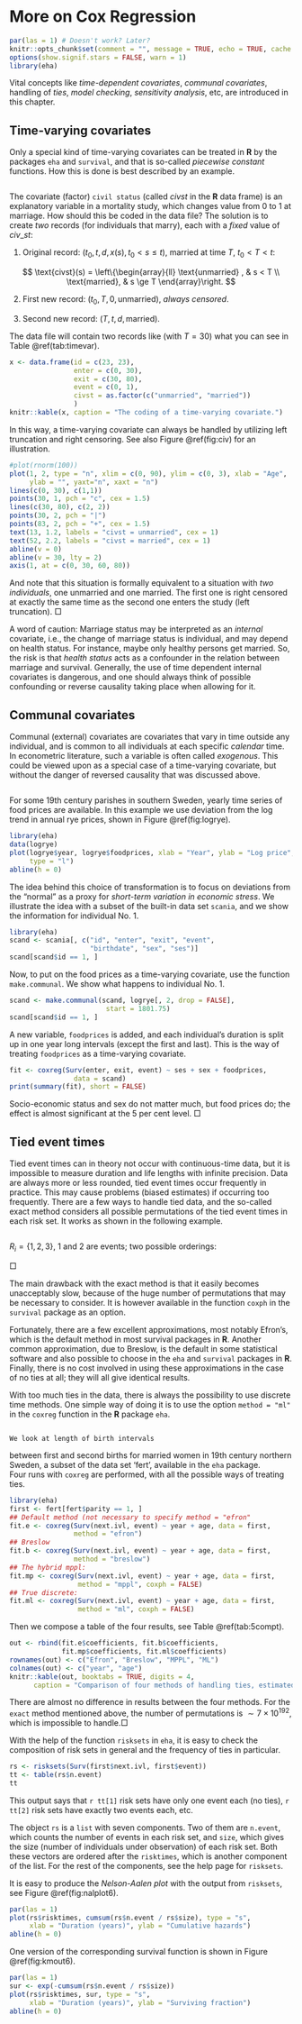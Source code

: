 # More on Cox Regression

```r
par(las = 1) # Doesn't work? Later?
knitr::opts_chunk$set(comment = "", message = TRUE, echo = TRUE, cache = FALSE)
options(show.signif.stars = FALSE, warn = 1)
library(eha)
```

Vital concepts like
*time-dependent covariates*, *communal covariates*, handling of
*ties*, *model checking*, *sensitivity analysis*, etc, 
are introduced in this chapter.


## Time-varying covariates

Only a special kind of time-varying covariates can be treated in **R** by the
packages `eha` and `survival`, and that is so-called
*piecewise constant* functions. How this is done is best described by
an example.

```example
```
The covariate (factor) `civil status` (called  $civst$ in the **R** data
frame) is an explanatory variable in a
mortality study, which changes value from 0 to 1 at marriage. How should this be
coded in the data file? The 
solution is to create *two* records (for individuals that marry),
  each with a *fixed* value of $civ\_st$:

1.   Original record: $(t_0, t, d, x(s), t_0 < s \le t)$, married
at time $T$, $t_0 < T < t$:

$$
\text{civst}(s) = \left\{\begin{array}{ll}
             \text{unmarried} , & s < T \\
              \text{married}, & s \ge T
              \end{array}\right.
$$

2.    First new record: $(t_0, T, 0, \text{unmarried})$, *always censored*.

3.    Second new record: $(T, t, d, \text{married})$.


The data file will contain two records like (with $T = 30$) what you can see
in Table \@ref(tab:timevar).

```r
x <- data.frame(id = c(23, 23),
                enter = c(0, 30),
                exit = c(30, 80),
                event = c(0, 1),
                civst = as.factor(c("unmarried", "married"))
                )
knitr::kable(x, caption = "The coding of a time-varying covariate.")
```


In this way, a time-varying covariate can always be handled by utilizing
left truncation\index{left truncation} and 
right censoring\index{censoring!right}. See also Figure \@ref(fig:civ) for
an illustration.  

```r
#plot(rnorm(100))
plot(1, 2, type = "n", xlim = c(0, 90), ylim = c(0, 3), xlab = "Age",
     ylab = "", yaxt="n", xaxt = "n")
lines(c(0, 30), c(1,1))
points(30, 1, pch = "c", cex = 1.5)
lines(c(30, 80), c(2, 2))
points(30, 2, pch = "|")
points(83, 2, pch = "+", cex = 1.5)
text(13, 1.2, labels = "civst = unmarried", cex = 1)
text(52, 2.2, labels = "civst = married", cex = 1)
abline(v = 0)
abline(v = 30, lty = 2)
axis(1, at = c(0, 30, 60, 80))
```

And note
that this situation is formally equivalent to a situation with *two
  individuals*, one unmarried and one married. The first one is right
censored at exactly the same time as the second one enters the study (left
truncation).  $\Box$

A word of caution: Marriage status may be interpreted as an
*internal* covariate, i.e., the change of marriage status is
individual, and may depend on health status. For instance, maybe only
healthy persons get married. So, the risk is that *health status* acts as a 
confounder in the relation between marriage and survival. Generally, 
the use of time dependent internal covariates is dangerous, and one should always think 
of possible confounding or reverse causality taking place when allowing for it.

## Communal covariates

Communal\index{communal covariate} (external)\index{external
  covariate} covariates are covariates that vary in time 
outside any individual, and is common to all individuals at each specific
*calendar* time. In econometric literature, such a variable is often
called *exogenous*\index{exogenous covariate}. This could be viewed
upon as a special case of a time-varying covariate, but without the danger
of reversed causality that was discussed above. 

```example
```
For some 19th century parishes in southern Sweden, yearly time series of
food prices are available. In this example we use deviation from the log
trend in annual rye prices, shown in Figure \@ref(fig:logrye).


```r
library(eha)
data(logrye)
plot(logrye$year, logrye$foodprices, xlab = "Year", ylab = "Log price",
     type = "l")
abline(h = 0)
```

The idea behind this choice of transformation is to focus on deviations
from the "normal" as a proxy for *short-term variation in economic
  stress*. We illustrate the idea with a subset of the built-in data set `scania`, and we show the information for individual No. 1.

```r
library(eha)
scand <- scania[, c("id", "enter", "exit", "event", 
                    "birthdate", "sex", "ses")]
scand[scand$id == 1, ]
```

Now, to put on the food prices as a time-varying covariate, use the function
```make.communal```. We show what happens to individual No. 1.

```r
scand <- make.communal(scand, logrye[, 2, drop = FALSE], 
                        start = 1801.75)
scand[scand$id == 1, ]
```

A new variable, `foodprices` is added, and each individual's duration
is split up in one year long intervals (except the first and last). This is
the way of treating `foodprices` as a time-varying covariate. 

```r
fit <- coxreg(Surv(enter, exit, event) ~ ses + sex + foodprices, 
                data = scand)
print(summary(fit), short = FALSE)
```


Socio-economic status and sex do not matter much, but food prices do; the
effect is almost significant at the 5 per cent level. $\Box$


## Tied event times

Tied event times can in theory not occur with continuous-time data, but it
is impossible to measure duration and life lengths with infinite
precision. Data are always more or less rounded, tied event times occur
frequently in practice. This may cause problems (biased estimates) if
occurring too frequently. There are a few ways to handle tied data, and the
so-called exact method considers all possible permutations of the tied
event times in each risk set. It works as shown in the following example.

```example
```
$R_i = \{1, 2, 3\}$, 1 and 2 are events; two
possible orderings:
  
\begin{eqnarray*}
L_i(\boldsymbol{\beta}) & = & \frac{\psi(1)}{\psi(1) + \psi(2) + \psi(3)} \times
            \frac{\psi(2)}{\psi(2) + \psi(3)} \\ & + &
\frac{\psi(2)}{\psi(1) + \psi(2) + \psi(3)} \times
            \frac{\psi(1)}{\psi(1) + \psi(3)} \\
 & = & \frac{\psi(1)\psi(2)}{\psi(1) + \psi(2) + \psi(3)}
 \left\{\frac{1}{\psi(2) + \psi(3)}
            + \frac{1}{\psi(1) + \psi(3)}\right\}
\end{eqnarray*}
$\Box$

The main drawback with the exact method is that it easily becomes
unacceptably slow, because of the huge number of permutations that may be
necessary to consider. It is however available in the function `coxph` in the
`survival` package as an option.

Fortunately, there are a few excellent approximations, most notably
Efron's\index{Efron's approximation}, which is the default method in most
survival packages in 
**R**. Another common approximation, due to Breslow\index{Breslow approximation}, 
is the default in some
statistical software and also possible to choose in the `eha` and 
  `survival` packages in **R**. Finally, there is no cost involved in using
these approximations in the case of no ties at all; they will all give
identical results.

With too much ties in the data, there is always the possibility to use
discrete time methods. One simple way of doing it is to use the option 
`method = "ml"` in
the `coxreg` function in the **R** package `eha`.

```example
```
	We look at length of birth intervals
  between first and second births for married women in 19th century
  northern Sweden, a subset of the data set 'fert', available in the
  `eha`   package.  
Four runs with `coxreg` are performed, with all the possible ways of
treating ties. 

```r
library(eha)
first <- fert[fert$parity == 1, ]
## Default method (not necessary to specify method = "efron"
fit.e <- coxreg(Surv(next.ivl, event) ~ year + age, data = first, 
                method = "efron")
## Breslow
fit.b <- coxreg(Surv(next.ivl, event) ~ year + age, data = first, 
                method = "breslow")
## The hybrid mppl:
fit.mp <- coxreg(Surv(next.ivl, event) ~ year + age, data = first, 
                 method = "mppl", coxph = FALSE)
## True discrete:
fit.ml <- coxreg(Surv(next.ivl, event) ~ year + age, data = first, 
                 method = "ml", coxph = FALSE)
```

Then we compose a table of the four results, see Table \@ref(tab:5compt). 

```r
out <- rbind(fit.e$coefficients, fit.b$coefficients, 
             fit.mp$coefficients, fit.ml$coefficients)
rownames(out) <- c("Efron", "Breslow", "MPPL", "ML")
colnames(out) <- c("year", "age")
knitr::kable(out, booktabs = TRUE, digits = 4, 
      caption = "Comparison of four methods of handling ties, estimated coefficients.")
```


There are almost no difference in results between the four methods. For the
`exact` method mentioned above, the number of permutations is 
$\sim 7 \times 10^{192}$, which is impossible to handle.$\Box$

With the help of the function `risksets` in `eha`, it is easy to
check the composition of risk sets in general and the frequency of ties in
particular. 
```r
rs <- risksets(Surv(first$next.ivl, first$event))
tt <- table(rs$n.event)
tt
```
This output says that `r tt[1]` risk sets have only one event each (no
ties), `r tt[2]` risk sets have exactly two events each, etc.

The object `rs` is a `list` with seven components. Two of them are
`n.event`, which counts the number of events in each risk set, and `size`, 
which gives the size (number of individuals under observation) of
each risk set. Both these vectors are ordered after the `risktimes`,
which is another component of the list. For the rest of the components, see
the help page for `risksets`.

It is easy to produce the *Nelson-Aalen plot*\index{Nelson-Aalen plot}
with the output from `risksets`, see Figure \@ref(fig:nalplot6).
```r
par(las = 1)
plot(rs$risktimes, cumsum(rs$n.event / rs$size), type = "s", 
     xlab = "Duration (years)", ylab = "Cumulative hazards")
abline(h = 0)
```

One version of the corresponding survival function is shown in Figure \@ref(fig:kmout6).
```r
par(las = 1)
sur <- exp(-cumsum(rs$n.event / rs$size))
plot(rs$risktimes, sur, type = "s", 
     xlab = "Duration (years)", ylab = "Surviving fraction")
abline(h = 0)
```

